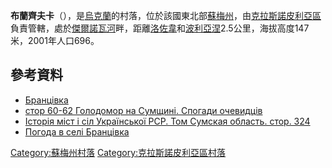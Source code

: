 {{coord|50|36|12|N|35|12|9|E|scale:100000_region:UA|display=title}}

'''布蘭齊夫卡'''（{{lang-uk|Бранцівка}}），是[[烏克蘭|烏克蘭]]的村落，位於該國東北部[[蘇梅州|蘇梅州]]，由[[克拉斯諾皮利亞區|克拉斯諾皮利亞區]]負責管轄，處於[[傑爾諾瓦河|傑爾諾瓦河]]畔，距離[[洛佐韋_(克拉斯諾皮利亞區)|洛佐韋]]和[[波利亞涅|波利亞涅]]2.5公里，海拔高度147米，2001年人口696。

==參考資料==
*[http://w1.c1.rada.gov.ua/pls/z7502/A005?rdat1=21.12.2011&rf7571=29110 Бранцівка]{{dead link|date=2018年2月 |bot=InternetArchiveBot |fix-attempted=yes }}
*[https://web.archive.org/web/20160304083319/http://shron.chtyvo.org.ua/Piatachenko_Serhii/Holodomor_na_Sumschyni_u_spohadakh_ochevydtsiv_Knyha_2.pdf стор 60-62 Голодомор на Сумщині. Спогади очевидців]
* [https://web.archive.org/web/20101012115144/http://www.igsu.org.ua/Sumskaja.obl/Krasnopolxskij.rajon/Brancovka.html Історія міст і сіл Української РСР. Том Сумская область. стор. 324] {{ref-ru}}
* [http://weather.in.ua/ua/symskaja/1970 Погода в селі Бранцівка] {{Wayback|url=http://weather.in.ua/ua/symskaja/1970 |date=20111219235720 }}

{{DEFAULTSORT:Бранцівка}}
[[Category:蘇梅州村落|Category:蘇梅州村落]]
[[Category:克拉斯諾皮利亞區村落|Category:克拉斯諾皮利亞區村落]]


{{Sumy-geo-stub}}